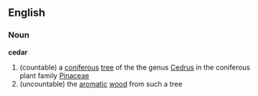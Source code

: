 ==English==

===Noun===
'''cedar'''
{{wikipedia}}
#(countable) a [[coniferous]] [[tree]] of the the genus [[Cedrus]] in the coniferous plant family [[Pinaceae]]
#(uncountable) the [[aromatic]] [[wood]] from such a tree